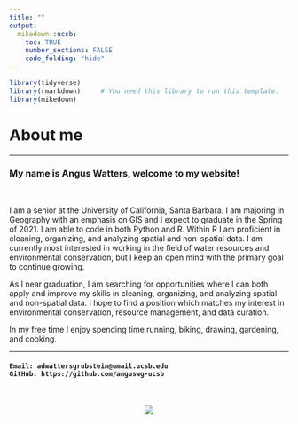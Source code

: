 ```yaml
---
title: ""
output:
  mikedown::ucsb:
    toc: TRUE
    number_sections: FALSE
    code_folding: "hide"
---
```

```r
library(tidyverse)
library(rmarkdown)     # You need this library to run this template.
library(mikedown)   
```



# About me

***


### **My name is Angus Watters, welcome to my website!**

<br>

I am a senior at the University of California, Santa Barbara. I am majoring in Geography with an emphasis on GIS and I expect to graduate in the Spring of 2021. I am able to code in both Python and R. Within R I am proficient in cleaning, organizing, and analyzing spatial and non-spatial data. I am currently most interested in working in the field of water resources and environmental conservation, but I keep an open mind with the primary goal to continue growing.

 As I near graduation, I am searching for opportunities where I can both apply and improve my skills in cleaning, organizing, and analyzing spatial and non-spatial data. I hope to find a position which matches my interest in environmental conservation, resource management, and data curation.

In my free time I enjoy spending time running, biking, drawing, gardening, and cooking.

***  

#### **`Email: adwattersgrubstein@umail.ucsb.edu`**<br>**`GitHub: https://github.com/anguswg-ucsb`**

<br>

<center>
![](UCSB-about-me.jpg)
</center>